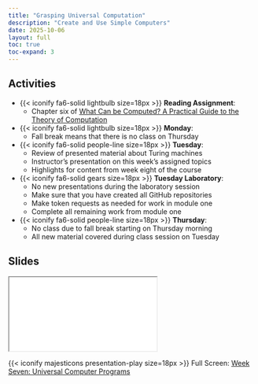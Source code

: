 ```yaml
---
title: "Grasping Universal Computation"
description: "Create and Use Simple Computers"
date: 2025-10-06
layout: full
toc: true
toc-expand: 3
---
```


## Activities

- {{< iconify fa6-solid lightbulb size=18px >}} **Reading Assignment**:
  - Chapter six of [What Can be Computed? A Practical Guide to the
  Theory of Computation](https://whatcanbecomputed.com/)
- {{< iconify fa6-solid lightbulb size=18px >}} **Monday**:
  - Fall break means that there is no class on Thursday
- {{< iconify fa6-solid people-line size=18px >}} **Tuesday**:
  - Review of presented material about Turing machines
  - Instructor's presentation on this week's assigned topics
  - Highlights for content from week eight of the course
- {{< iconify fa6-solid gears size=18px >}} **Tuesday Laboratory**:
  - No new presentations during the laboratory session
  - Make sure that you have created all GitHub repositories
  - Make token requests as needed for work in module one
  - Complete all remaining work from module one
- {{< iconify fa6-solid people-line size=18px >}} **Thursday**:
  - No class due to fall break starting on Thursday morning
  - All new material covered during class session on Tuesday

## Slides

```{=html}
<iframe class="slide-deck" src="../../slides/weekseven/"></iframe>
```

{{< iconify majesticons presentation-play size=18px >}} Full Screen: [Week
Seven: Universal Computer Programs](../../slides/weekseven/)
